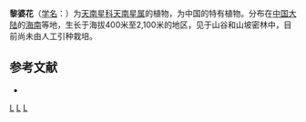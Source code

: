 {{Speciesbox 
| genus = Arisaema
| species = hainanense
| authority = [[吴征镒|C. Y. Wu]] ex [[李恒|H. Li]] et al.
}}

'''黎婆花'''（[[学名|学名]]：{{lang|la|''Arisaema hainanense''}}）为[[天南星科|天南星科]][[天南星属|天南星属]]的植物，为中国的特有植物。分布在[[中国大陆|中国大陆]]的[[海南|海南]]等地，生长于海拔400米至2,100米的地区，见于山谷和山坡密林中，目前尚未由人工引种栽培。

== 参考文献 ==
<div class="references-small">
* {{cite web| url =http://www.bioinfo.cn/db05/KmzwSpecies.php?action=view&id=862| title =黎婆花| work =《中国高等植物数据库全库》| publisher =中国科学院微生物研究所| author =昆明植物研究所| accessdate =2009-02-21| deadurl =yes| archiveurl =https://web.archive.org/web/20160305044046/http://www.bioinfo.cn/db05/KmzwSpecies.php?action=view&id=862| archivedate =2016-03-05}}
</div>
{{Taxonbar|from=Q7308842}}

{{DEFAULTSORT:Arisaema hainanense}}
[[Category:天南星属|L]]
[[Category:中國特有植物|L]]
[[Category:海南植物|L]]
